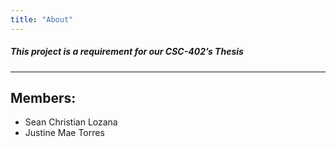 ```yaml
---
title: "About"
---
```


##### *This project is a requirement for our CSC-402's Thesis*
***
## Members:

* Sean Christian Lozana
* Justine Mae Torres
